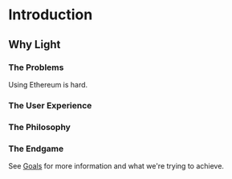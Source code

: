# Introduction

## Why Light

### The Problems

Using Ethereum is hard.

### The User Experience

### The Philosophy

### The Endgame

See [Goals](/goals) for more information and what we're trying to achieve.

